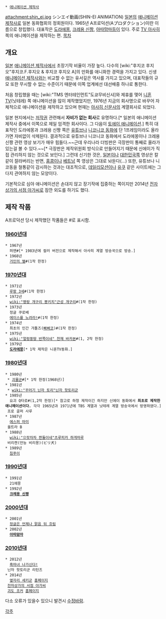  * [[애니메이션 제작사]]

attachment:shin_ei.jpg
シンエイ動画(SHIN-EI ANIMATION)
[[일본]]의 [[애니메이션 제작사]]로 일본 동화협회의 정회원이다. 1965년 A프로덕션(Aプロダクション)이란 이름으로 창립했다. 대표작은 [[도라에몽]], [[크레용 신짱]], [[아따맘마]]등이 있다. 주로 [[TV 아사히]] 쪽의 애니메이션을 제작하는 편.
[[목차]]
== 개요 ==
[[일본]] [[애니메이션 제작사]]에서 초장기작 비율이 가장 높다. 다수의 [wiki:"후지코 후지오"후지코.F.후지오 & 후지코 후지오 A]의 만화를 애니화한 경력을 가지고 있다. 신생 [[애니메이션 제작사]]와는 비교할 수 없는 유서깊은 역사를 가지고 있으며, 대표작들의 규모 또한 무시할 수 없는 수준이기 때문에 이쪽 업계에선 대선배중 하나로 통한다.

처음 창립했을 때는 [wiki:"TMS 엔터테인먼트"도쿄무비신샤]와 제휴를 맺어 [[니혼 TV]](닛테레) 쪽 애니메이션을 많이 제작했었지만, 1976년 지금의 회사명으로 바꾸어 자체적으로 애니메이션을 제작하고 있으며 현재는 [[아사히 신문]]사의 계열회사로 되었다.

일본 현지에서는 [[저작권]] 관련해서 '''자비가 없는 회사'''로 유명하다.[* 일본의 애니메이션 제작사 중에서 이쪽으로 제일 엄격한 회사이다. 그 다음이 [[토에이 애니메이션]].] 특히 대표작인 도라에몽과 크레용 신짱 쪽은 [[유튜브]]나 [[니코니코 동화]]에 단 1프레임이라도 올라가면 자비없이 삭제된다. 결과적으로 유튜브나 니코니코 동화에서 도라에몽이나 크레용 신짱 관련 영상 보기가 매우 힘들다.~~근데 우리나라 더빙판은 극장판이 통째로 올라가있는걸 볼 수 있다.~~[* 극장판은 제작위원회 방식으로 만들어지기 때문에 신에이가 직접 관리하지 않는 것으로 보인다.] 그런데 신기한 것은, [[일본]]이나 [[대한민국]]쪽 영상은 칼같이 잘라버리는 반면, [[홍콩]]이나 [[베트남]] 쪽 영상은 그대로 놔둔다(...) 또한, 유튜브나 니코동을 철통같이 감시하는 것과는 대조적으로, [[데일리모션]]이나 [[유쿠]] 같은 사이트에는 그다지 관여하지 않는 모양이다.

기본적으로 심야 애니메이션은 손대지 않고 장기작에 집중하는 쪽이지만 2014년 [[전자상가의 서점 아가씨]]로 잠깐 외도를 하기도 했다.

== 제작 작품 ==
A프로덕션 당시 제작했던 작품들은 #로 표시함.

=== [[1960년대]] ===
 * 1967년
   퍼맨#[* 1983년에 컬러 버전으로 제작해서 아사히 계열 방송국으로 방송.]
 * 1968년
   [[거인의 별]]#(1작 한정)

=== [[1970년대]] ===
 * 1971년
   [[루팡 3세]]#(1작 한정)
 * 1972년
   [[wiki:"명랑 개구리 뽕키치"근성 개구리]]#(1작 한정)
 * 1973년 
   정글 쿠로베
   [[에이스를 노려라!]]#(1작 한정)
 * 1974년
   최초의 인간 갸톨즈([[빠삐코]])#(1작 한정) 
 * 1975년
   [[wiki:"얼렁뚱땅 반쪽이네" 천재 바카본]]#(1, 2작 한정)
 * 1979년
   '''[[도라에몽]]'''[* 1작 제작은 니혼TV동화.]


=== [[1980년대]] ===
 * 1980년
  * [[괴물군]]#[* 1작 한정(1968년)]
 * 1981년
  * [[wiki:"꾸러기 닌자 토리"닌자 핫토리군]]
 * 1985년 
   요괴 Q타로#(1,2작 한정)[* 참고로 하청 제작이긴 하지만 신에이 동화에서 '''최초로 제작한 애니메이션이다.''' 각각 1965년과 1971년에 TBS 계열과 닛테레 계열 방송국에서 방영하였다.]
  프로 골퍼 사루
 * 1987년
   [[에스퍼 마미]]
  울트라 B
 * 1988년
   [[wiki:"으랏차차 짠돌이네"츠루피카 하게마루]]
  비리켄(만능 비리몽)(ビリ犬)
 * 1989년
   [[침푸이]]

=== [[1990년대]] ===
 * 1991년
   21에몽
 * 1992년
   '''[[크레용 신짱]]'''

=== [[2000년대]] ===
 * 2001년
   [[정글은 언제나 맑음 뒤 흐림]]
 * 2002년
   '''[[아따맘마]]'''

=== [[2010년대]] ===
 * 2012년 
   [[흑마녀 나가신다!]]
  닌자 핫토리군 리턴즈
 * 2014년
   [[옆자리 세키군]] [http://www.t-sekikun.jp/ 홈페이지]
  [[전자상가의 서점 아가씨]]
  [[괴도 조커]] [http://s.mxtv.jp/joker/#/ 홈페이지]
다소 오류가 있을수 있으니 발견시 [[수정바람]].

[[각주]]
